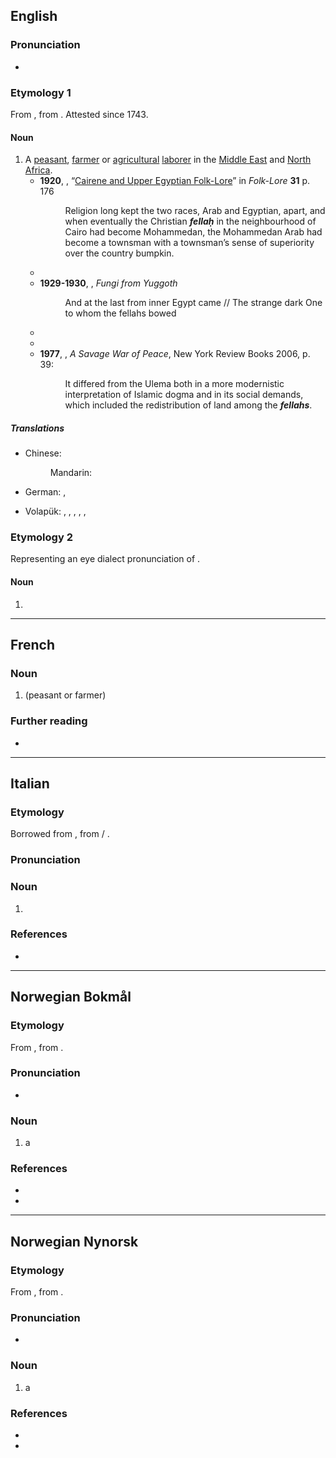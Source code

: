 ==English==

===Pronunciation===
* {{IPA|en|/ˈfɛlə/}}

===Etymology 1===
From {{der|en|ar|فَلَّاح|t=peasant}}, from {{der|en|syc|ܦܠܚܐ|t=worker; peasant}}. Attested since 1743.

====Noun====
{{en-noun|s|fellahin|fellaheen}}

# A [[peasant]], [[farmer]] or [[agricultural]] [[laborer]] in the [[Middle East]] and [[North Africa]].
#* '''1920''', {{w|Archibald Sayce}}, “[[s:Folk-Lore/Volume 31/Cairene and Upper Egyptian Folk-Lore|Cairene and Upper Egyptian Folk-Lore]]” in ''Folk-Lore'' '''31''' p. 176
#*: Religion long kept the two races, Arab and Egyptian, apart, and when eventually the Christian '''''fellaḥ''''' in the neighbourhood of Cairo had become Mohammedan, the Mohammedan Arab had become a townsman with a townsman’s sense of superiority over the country bumpkin.
#* {{quote-text|en|year=1922|author={{w|James Joyce}}|title=Ulysses|passage=It has the prophetic vision. ''Fuit Ilium!'' The sack of windy Troy. Kingdoms of this world. The masters of the Mediterranean are '''fellaheen''' today.}}
#* '''1929-1930''', {{w|H P Lovecraft}}, ''Fungi from Yuggoth''
#*: And at the last from inner Egypt came // The strange dark One to whom the fellahs bowed
#* {{quote-text|en|year=1957|author={{w|Lawrence Durrell}}|title=Justine|passage=Before her, seated half-crouching upon a wicker chair, was a big-breasted sphinx-faced '''''fellah''''' girl, with her skirt drawn up above her waist to expose some choice object of my friend's study.}}
#* {{quote-text|en|year=1955|author={{w|Paul Bowles}}|title=The Spider's House|passage=All of them were crudely caricatured scenes of life among Moslems: a schoolmaster, ruler in hand, presiding over a class of small boys, a '''fellah''' ploughing, a drunk being ordered out of a bar.}}
#* '''1977''', {{w|Alistair Horne}}, ''A Savage War of Peace'', New York Review Books 2006, p. 39:
#*: It differed from the Ulema both in a more modernistic interpretation of Islamic dogma and in its social demands, which included the redistribution of land among the '''''fellahs'''''.

=====Translations=====
{{trans-top|peasant, farmer or agricultural laborer}}
* Chinese:
*: Mandarin: {{t|cmn|（中东至北非地区的）农民}}
* German: {{t+|de|Fellache|m}}, {{t+|de|Fellachin|f}}
{{trans-mid}}
* Volapük: {{qualifier|♂♀}} {{t|vo|fälag}}, {{qualifier|♂}} {{t|vo|hifälag}}, {{qualifier|♀}} {{t|vo|jifälag}}, {{qualifier|collective ♂♀}} {{t|vo|fälagef}}, {{qualifier|collective ♂}} {{t|vo|hifälagef}}, {{qualifier|collective ♀}} {{t|vo|jifälagef}}
{{trans-bottom}}

===Etymology 2===
Representing an eye dialect pronunciation of {{m|en|fellow}}.

====Noun====
{{en-noun}}

# {{alt sp|en|fella}}

----

==French==

===Noun===
{{fr-noun|m}}

# {{l|en|fellah}} (peasant or farmer)

===Further reading===
* {{R:TLFi}}

----

==Italian==

===Etymology===
Borrowed from {{bor|it|ar|فَلَّاح}}, from {{der|it|arc|פלחא}} / {{m|syc|ܦܠܚܐ|tr=pallāḥā|t=worker; peasant}}.

===Pronunciation===
{{it-pr|fellàh}}

===Noun===
{{it-noun|m|#}}

# {{l|en|fellah}}

===References===
* {{R:it:Trec}}

----

==Norwegian Bokmål==
{{wp|lang=nb}}

===Etymology===
From {{der|nb|ar|فَلَّاح|t=peasant}}, from {{der|nb|syc|ܦܠܚܐ|t=worker; peasant}}.

===Pronunciation===
* {{IPA|nb|/ˈfɛl.lɑ/}}

===Noun===
{{nb-noun-m1}}

# a {{l|en|fellah}}

===References===
* {{R:BD}}
* {{R:NAOB}}

----

==Norwegian Nynorsk==

===Etymology===
From {{der|nn|ar|فَلَّاح|t=peasant}}, from {{der|nn|syc|ܦܠܚܐ|t=worker; peasant}}.

===Pronunciation===
* {{IPA|nn|/ˈfɛl.lɑ/}} {{nn-pronu-note}}

===Noun===
{{nn-noun-m2}}

# a {{l|en|fellah}}

===References===
* {{R:ND}}
* {{R:NO}}